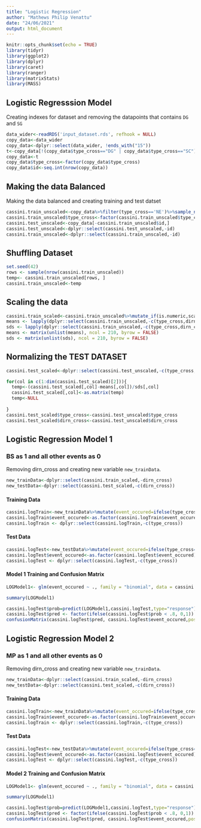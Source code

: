 ```yaml
---
title: "Logistic Regression"
author: "Mathews Philip Venattu"
date: "24/06/2021"
output: html_document
---
```


```r
knitr::opts_chunk$set(echo = TRUE)
library(tidyr)
library(ggplot2)
library(dplyr)
library(caret)
library(ranger)
library(matrixStats)
library(MASS)
```

## Logistic Regresssion Model

Creating indexes for dataset and removing the datapoints that contains `DG` and `SG`

```r

data_wider<-readRDS('input_dataset.rds', refhook = NULL)
copy_data<-data_wider
copy_data<-dplyr::select(data_wider, !ends_with("15"))
t<-copy_data[!(copy_data$type_cross=="DG" | copy_data$type_cross=="SC"),]
copy_data<-t
copy_data$type_cross<-factor(copy_data$type_cross)
copy_data$id<-seq.int(nrow(copy_data))
```


## Making the data Balanced

Making the data balanced and creating training and test datset

```r

cassini.train_unscaled<-copy_data%>%filter(type_cross=='NE')%>%sample_n(100)%>%rbind(copy_data%>%filter(type_cross=='BS')%>%sample_n(100))%>%rbind(copy_data%>%filter(type_cross=='MP')%>%sample_n(100))
cassini.train_unscaled$type_cross<-factor(cassini.train_unscaled$type_cross)
cassini.test_unscaled<-copy_data[-cassini.train_unscaled$id,]
cassini.test_unscaled<-dplyr::select(cassini.test_unscaled,-id)
cassini.train_unscaled<-dplyr::select(cassini.train_unscaled,-id)
```


## Shuffling Dataset

```r
set.seed(42)
rows <- sample(nrow(cassini.train_unscaled))
temp<- cassini.train_unscaled[rows, ]
cassini.train_unscaled<-temp
```


## Scaling the data

```r
cassini.train_scaled<-cassini.train_unscaled%>%mutate_if(is.numeric,scale)
means <- lapply(dplyr::select(cassini.train_unscaled,-c(type_cross,dirn_cross)), mean)
sds <- lapply(dplyr::select(cassini.train_unscaled,-c(type_cross,dirn_cross)), sd)
means <- matrix(unlist(means), ncol = 210, byrow = FALSE)
sds <- matrix(unlist(sds), ncol = 210, byrow = FALSE)
```


## Normalizing the TEST DATASET


```r

cassini.test_scaled<-dplyr::select(cassini.test_unscaled,-c(type_cross,dirn_cross))

for(col in c(1:dim(cassini.test_scaled)[2])){
  temp<-(cassini.test_scaled[,col]-means[,col])/sds[,col]
  cassini.test_scaled[,col]<-as.matrix(temp)
  temp<-NULL
  
}
cassini.test_scaled$type_cross<-cassini.test_unscaled$type_cross
cassini.test_scaled$dirn_cross<-cassini.test_unscaled$dirn_cross
```

## Logistic Regression Model 1

### BS as 1 and all other events as 0

Removing dirn_cross and creating new variable `new_trainData`.

```r
new_trainData<-dplyr::select(cassini.train_scaled,-dirn_cross)
new_testData<-dplyr::select(cassini.test_scaled,-c(dirn_cross))


```

#### Training Data

```r
cassini.logTrain<-new_trainData%>%mutate(event_occured=ifelse(type_cross=='NE'|type_cross=='MP',0,1))
cassini.logTrain$event_occured<-as.factor(cassini.logTrain$event_occured)
cassini.logTrain <- dplyr::select(cassini.logTrain,-c(type_cross))

```

#### Test Data

```r
cassini.logTest<-new_testData%>%mutate(event_occured=ifelse(type_cross=='NE'|type_cross=='MP',0,1))
cassini.logTest$event_occured<-as.factor(cassini.logTest$event_occured)
cassini.logTest <- dplyr::select(cassini.logTest,-c(type_cross))
```


#### Model 1 Training and Confusion Matrix
```r
LOGModel1<- glm(event_occured ~ ., family = "binomial", data = cassini.logTrain)

summary(LOGModel1)

cassini.logTest$prob=predict(LOGModel1,cassini.logTest,type="response")
cassini.logTest$pred <- factor(ifelse(cassini.logTest$prob < .8, 0,1))
confusionMatrix(cassini.logTest$pred, cassini.logTest$event_occured,positive='1')

```


## Logistic Regression Model 2

### MP as 1 and all other events as 0

Removing dirn_cross and creating new variable `new_trainData`.

```r
new_trainData<-dplyr::select(cassini.train_scaled,-dirn_cross)
new_testData<-dplyr::select(cassini.test_scaled,-c(dirn_cross))


```

#### Training Data

```r
cassini.logTrain<-new_trainData%>%mutate(event_occured=ifelse(type_cross=='NE'|type_cross=='BS',0,1))
cassini.logTrain$event_occured<-as.factor(cassini.logTrain$event_occured)
cassini.logTrain <- dplyr::select(cassini.logTrain,-c(type_cross))

```

#### Test Data

```r
cassini.logTest<-new_testData%>%mutate(event_occured=ifelse(type_cross=='NE'|type_cross=='BS',0,1))
cassini.logTest$event_occured<-as.factor(cassini.logTest$event_occured)
cassini.logTest <- dplyr::select(cassini.logTest,-c(type_cross))

```


#### Model 2 Training and Confusion Matrix
```r
LOGModel1<- glm(event_occured ~ ., family = "binomial", data = cassini.logTrain)

summary(LOGModel1)

cassini.logTest$prob=predict(LOGModel1,cassini.logTest,type="response")
cassini.logTest$pred <- factor(ifelse(cassini.logTest$prob < .8, 0,1))
confusionMatrix(cassini.logTest$pred, cassini.logTest$event_occured,positive='1')

```
